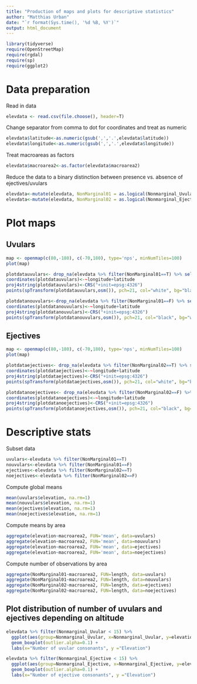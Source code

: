 ---
title: "Production of maps and plots for descriptive statistics"
author: "Matthias Urban"
date: "`r format(Sys.time(), '%d %B, %Y')`"
output: html_document
---

```{r message=FALSE}
library(tidyverse)
require(OpenStreetMap)
require(rgdal)
require(sp)
require(ggplot2)
```
# Data preparation

Read in data

```{r}
elevdata <- read.csv(file.choose(), header=T)
```

Change separator from comma to dot for coordinates and treat as numeric

```{r}
elevdata$latitude<-as.numeric(gsub(',','.',elevdata$latitude))
elevdata$longitude<-as.numeric(gsub(',','.',elevdata$longitude))
```

Treat macroareas as factors

```{r}
elevdata$macroarea2<-as.factor(elevdata$macroarea2)
```

Reduce the data to a binary distinction between presence vs. absence of ejectives/uvulars

```{r}
elevdata<-mutate(elevdata, NonMarginal01 = as.logical(Nonmarginal_Uvular), NonMarginal01 = as.numeric(NonMarginal01))
elevdata<-mutate(elevdata, NonMarginal02 = as.logical(Nonmarginal_Ejective), NonMarginal02 = as.numeric(NonMarginal02))
```

# Plot maps

## Uvulars
```{r}
map <- openmap(c(80,-180), c(-70,180), type='nps', minNumTiles=100)
plot(map)

plotdatauvulars<- drop_na(elevdata %>% filter(NonMarginal01==T) %>% select(latitude, longitude))
coordinates(plotdatauvulars)<-~longitude+latitude
proj4string(plotdatauvulars)<-CRS("+init=epsg:4326")
points(spTransform(plotdatauvulars,osm()), pch=21, col="white", bg="black", cex=1.2)

plotdatanouvulars<-drop_na(elevdata %>% filter(NonMarginal01==F) %>% select(latitude, longitude))
coordinates(plotdatanouvulars)<-~longitude+latitude
proj4string(plotdatanouvulars)<-CRS("+init=epsg:4326")
points(spTransform(plotdatanouvulars,osm()), pch=21, col="black", bg="white", cex=1.2)
```

## Ejectives
```{r}
map <- openmap(c(80,-180), c(-70,180), type='nps', minNumTiles=100)
plot(map)

plotdataejectives<- drop_na(elevdata %>% filter(NonMarginal02==T) %>% select(latitude, longitude))
coordinates(plotdataejectives)<-~longitude+latitude
proj4string(plotdataejectives)<-CRS("+init=epsg:4326")
points(spTransform(plotdataejectives,osm()), pch=21, col="white", bg="black", cex=1.2)

plotdatanoejectives<- drop_na(elevdata %>% filter(NonMarginal02==F) %>% select(latitude, longitude))
coordinates(plotdatanoejectives)<-~longitude+latitude
proj4string(plotdatanoejectives)<-CRS("+init=epsg:4326")
points(spTransform(plotdatanoejectives,osm()), pch=21, col="black", bg="white", cex=1.2)
```

# Descriptive stats

Subset data
```{r}
uvulars<-elevdata %>% filter(NonMarginal01==T)
nouvulars<-elevdata %>% filter(NonMarginal01==F)
ejectives<-elevdata %>% filter(NonMarginal02==T)
noejectives<-elevdata %>% filter(NonMarginal02==F)
```

Compute global means
```{r}
mean(uvulars$elevation, na.rm=1)
mean(nouvulars$elevation, na.rm=1)
mean(ejectives$elevation, na.rm=1)
mean(noejectives$elevation, na.rm=1)
```

Compute means by area
```{r}
aggregate(elevation~macroarea2, FUN='mean', data=uvulars)
aggregate(elevation~macroarea2, FUN='mean', data=nouvulars)
aggregate(elevation~macroarea2, FUN='mean', data=ejectives)
aggregate(elevation~macroarea2, FUN='mean', data=noejectives)
```

Compute number of observations by area
```{r}
aggregate(NonMarginal01~macroarea2, FUN=length, data=uvulars)
aggregate(NonMarginal01~macroarea2, FUN=length, data=nouvulars)
aggregate(NonMarginal02~macroarea2, FUN=length, data=ejectives)
aggregate(NonMarginal02~macroarea2, FUN=length, data=noejectives)
```

## Plot distribution of number of uvulars and ejectives depending on altitude
```{r}
elevdata %>% filter(Nonmarginal_Uvular < 15) %>%
  ggplot(aes(group=Nonmarginal_Uvular, x=Nonmarginal_Uvular, y=elevation)) +
  geom_boxplot(outlier.alpha=0.1) +
  labs(x="Number of uvular consonants", y ="Elevation")
```

```{r}
elevdata %>% filter(Nonmarginal_Ejective < 15) %>% 
  ggplot(aes(group=Nonmarginal_Ejective, x=Nonmarginal_Ejective, y=elevation)) +
  geom_boxplot(outlier.alpha=0.1) +
  labs(x="Number of ejective consonants", y ="Elevation")
```
